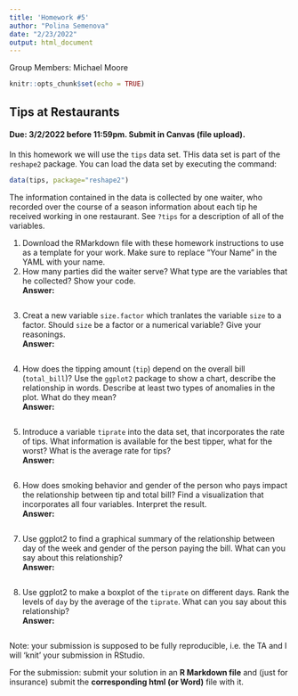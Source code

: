 ```yaml
---
title: 'Homework #5'
author: "Polina Semenova"
date: "2/23/2022"
output: html_document
---
```

Group Members: Michael Moore<br>

```r
knitr::opts_chunk$set(echo = TRUE)
```

## Tips at Restaurants
#### Due: 3/2/2022 before 11:59pm. Submit in Canvas (file upload).

In this homework we will use the `tips` data set. THis data set is part of the `reshape2` package. You can load the data set by executing the command:
```r
data(tips, package="reshape2")
```
The information contained in the data is collected by one waiter, who recorded over the course of a season information about each tip he received working in one restaurant. See `?tips` for a description of all of the variables. 

1. Download the RMarkdown file with these homework instructions to use as a template for your work.
Make sure to replace "Your Name" in the YAML with your name.
2.  How many parties did the waiter serve? What type are the variables that he collected? Show your code. 
<br> **Answer: **
```r

```

3. Creat a new variable `size.factor` which tranlates the variable `size` to a factor. Should `size` be a factor or a numerical variable? Give your reasonings.
<br> **Answer: **
```r

```

4. How does the tipping amount (`tip`) depend on the overall bill (`total_bill`)? Use the `ggplot2` package to show a chart, describe the relationship in words. Describe at least two types of anomalies in the plot. What do they mean? 
<br> **Answer: **
```r

```
5. Introduce a variable `tiprate` into the data set, that incorporates the rate of tips. What information is available for the best tipper, what for the worst? What is the average rate for tips?
<br> **Answer: **
```r

```
6. How does smoking behavior and gender of the person who pays impact the  relationship between tip and total bill? Find a visualization that incorporates all four variables. Interpret the result.
<br> **Answer: **
```r

```
7. Use ggplot2 to find a graphical summary of the relationship between day of the week and gender of the person paying the bill. What can you say about this relationship?
<br> **Answer: **
```r

```
8. Use ggplot2 to make a boxplot of the `tiprate` on different days. Rank the levels of `day` by the average of the `tiprate`. What can you say about this relationship?
<br> **Answer: **
```r

```

Note: your submission is supposed to be fully reproducible, i.e. the TA and I will 'knit' your submission in RStudio. 

For the submission: submit your solution in an **R Markdown file** and (just for insurance) submit the **corresponding html (or Word)** file with it. 